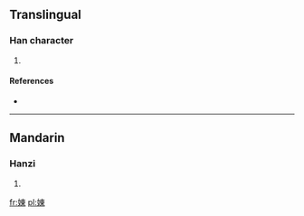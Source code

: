 ==Translingual==

===Han character===
{{Han char|rn=38|rad=女|as=08|sn=11|four=|canj=女木田 (VDW)}}

# {{defn|Han|sort=女08}}

====References====
* {{Han ref|kx=0263.390|dkj=06375|hdz=21056.100|uh=5A3B|ud=23099}}

----

==Mandarin==

===Hanzi===
{{cmn-hanzi|pin=[[dōng]] ([[dong1]])|wg=tung<sup>1</sup>}}

# {{defn|Mandarin|sort=女08}}

[[fr:娻]]
[[pl:娻]]